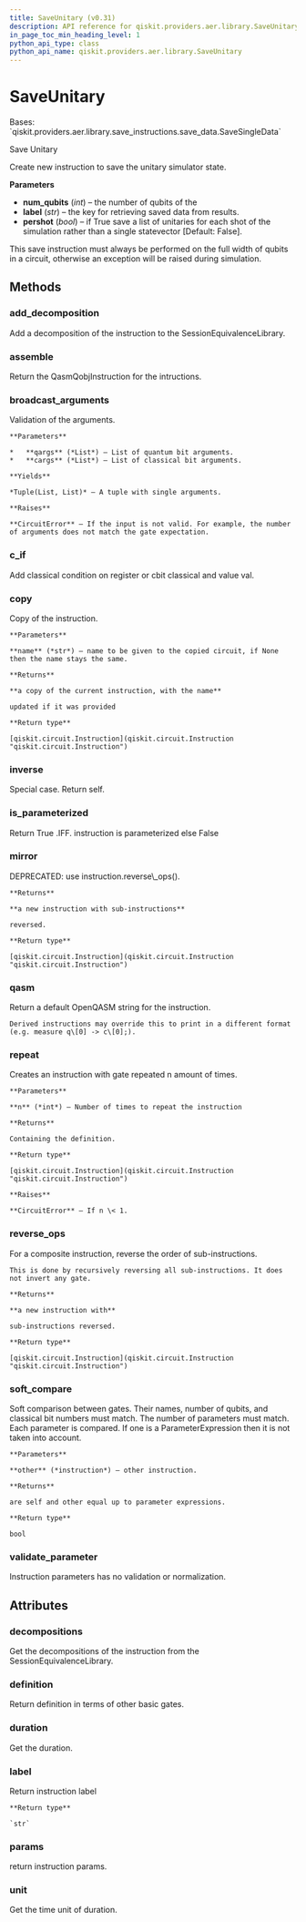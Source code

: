 ```yaml
---
title: SaveUnitary (v0.31)
description: API reference for qiskit.providers.aer.library.SaveUnitary in qiskit v0.31
in_page_toc_min_heading_level: 1
python_api_type: class
python_api_name: qiskit.providers.aer.library.SaveUnitary
---
```


# SaveUnitary

<Class id="qiskit.providers.aer.library.SaveUnitary" isDedicatedPage={true} github="https://github.com/qiskit/qiskit-aer/tree/stable/0.9/qiskit/providers/aer/library/save_instructions/save_unitary.py" signature="SaveUnitary(num_qubits, label='unitary', pershot=False)" modifiers="class">
  Bases: `qiskit.providers.aer.library.save_instructions.save_data.SaveSingleData`

  Save Unitary

  Create new instruction to save the unitary simulator state.

  **Parameters**

  *   **num\_qubits** (*int*) – the number of qubits of the
  *   **label** (*str*) – the key for retrieving saved data from results.
  *   **pershot** (*bool*) – if True save a list of unitaries for each shot of the simulation rather than a single statevector \[Default: False].

  <Admonition title="Note" type="note">
    This save instruction must always be performed on the full width of qubits in a circuit, otherwise an exception will be raised during simulation.
  </Admonition>

  ## Methods

  <span id="qiskit-providers-aer-library-saveunitary-add-decomposition" />

  ### add\_decomposition

  <Function id="qiskit.providers.aer.library.SaveUnitary.add_decomposition" signature="SaveUnitary.add_decomposition(decomposition)">
    Add a decomposition of the instruction to the SessionEquivalenceLibrary.
  </Function>

  <span id="qiskit-providers-aer-library-saveunitary-assemble" />

  ### assemble

  <Function id="qiskit.providers.aer.library.SaveUnitary.assemble" signature="SaveUnitary.assemble()">
    Return the QasmQobjInstruction for the intructions.
  </Function>

  <span id="qiskit-providers-aer-library-saveunitary-broadcast-arguments" />

  ### broadcast\_arguments

  <Function id="qiskit.providers.aer.library.SaveUnitary.broadcast_arguments" signature="SaveUnitary.broadcast_arguments(qargs, cargs)">
    Validation of the arguments.

    **Parameters**

    *   **qargs** (*List*) – List of quantum bit arguments.
    *   **cargs** (*List*) – List of classical bit arguments.

    **Yields**

    *Tuple(List, List)* – A tuple with single arguments.

    **Raises**

    **CircuitError** – If the input is not valid. For example, the number of arguments does not match the gate expectation.
  </Function>

  <span id="qiskit-providers-aer-library-saveunitary-c-if" />

  ### c\_if

  <Function id="qiskit.providers.aer.library.SaveUnitary.c_if" signature="SaveUnitary.c_if(classical, val)">
    Add classical condition on register or cbit classical and value val.
  </Function>

  <span id="qiskit-providers-aer-library-saveunitary-copy" />

  ### copy

  <Function id="qiskit.providers.aer.library.SaveUnitary.copy" signature="SaveUnitary.copy(name=None)">
    Copy of the instruction.

    **Parameters**

    **name** (*str*) – name to be given to the copied circuit, if None then the name stays the same.

    **Returns**

    **a copy of the current instruction, with the name**

    updated if it was provided

    **Return type**

    [qiskit.circuit.Instruction](qiskit.circuit.Instruction "qiskit.circuit.Instruction")
  </Function>

  <span id="qiskit-providers-aer-library-saveunitary-inverse" />

  ### inverse

  <Function id="qiskit.providers.aer.library.SaveUnitary.inverse" signature="SaveUnitary.inverse()">
    Special case. Return self.
  </Function>

  <span id="qiskit-providers-aer-library-saveunitary-is-parameterized" />

  ### is\_parameterized

  <Function id="qiskit.providers.aer.library.SaveUnitary.is_parameterized" signature="SaveUnitary.is_parameterized()">
    Return True .IFF. instruction is parameterized else False
  </Function>

  <span id="qiskit-providers-aer-library-saveunitary-mirror" />

  ### mirror

  <Function id="qiskit.providers.aer.library.SaveUnitary.mirror" signature="SaveUnitary.mirror()">
    DEPRECATED: use instruction.reverse\_ops().

    **Returns**

    **a new instruction with sub-instructions**

    reversed.

    **Return type**

    [qiskit.circuit.Instruction](qiskit.circuit.Instruction "qiskit.circuit.Instruction")
  </Function>

  <span id="qiskit-providers-aer-library-saveunitary-qasm" />

  ### qasm

  <Function id="qiskit.providers.aer.library.SaveUnitary.qasm" signature="SaveUnitary.qasm()">
    Return a default OpenQASM string for the instruction.

    Derived instructions may override this to print in a different format (e.g. measure q\[0] -> c\[0];).
  </Function>

  <span id="qiskit-providers-aer-library-saveunitary-repeat" />

  ### repeat

  <Function id="qiskit.providers.aer.library.SaveUnitary.repeat" signature="SaveUnitary.repeat(n)">
    Creates an instruction with gate repeated n amount of times.

    **Parameters**

    **n** (*int*) – Number of times to repeat the instruction

    **Returns**

    Containing the definition.

    **Return type**

    [qiskit.circuit.Instruction](qiskit.circuit.Instruction "qiskit.circuit.Instruction")

    **Raises**

    **CircuitError** – If n \< 1.
  </Function>

  <span id="qiskit-providers-aer-library-saveunitary-reverse-ops" />

  ### reverse\_ops

  <Function id="qiskit.providers.aer.library.SaveUnitary.reverse_ops" signature="SaveUnitary.reverse_ops()">
    For a composite instruction, reverse the order of sub-instructions.

    This is done by recursively reversing all sub-instructions. It does not invert any gate.

    **Returns**

    **a new instruction with**

    sub-instructions reversed.

    **Return type**

    [qiskit.circuit.Instruction](qiskit.circuit.Instruction "qiskit.circuit.Instruction")
  </Function>

  <span id="qiskit-providers-aer-library-saveunitary-soft-compare" />

  ### soft\_compare

  <Function id="qiskit.providers.aer.library.SaveUnitary.soft_compare" signature="SaveUnitary.soft_compare(other)">
    Soft comparison between gates. Their names, number of qubits, and classical bit numbers must match. The number of parameters must match. Each parameter is compared. If one is a ParameterExpression then it is not taken into account.

    **Parameters**

    **other** (*instruction*) – other instruction.

    **Returns**

    are self and other equal up to parameter expressions.

    **Return type**

    bool
  </Function>

  <span id="qiskit-providers-aer-library-saveunitary-validate-parameter" />

  ### validate\_parameter

  <Function id="qiskit.providers.aer.library.SaveUnitary.validate_parameter" signature="SaveUnitary.validate_parameter(parameter)">
    Instruction parameters has no validation or normalization.
  </Function>

  ## Attributes

  ### decompositions

  <Attribute id="qiskit.providers.aer.library.SaveUnitary.decompositions">
    Get the decompositions of the instruction from the SessionEquivalenceLibrary.
  </Attribute>

  ### definition

  <Attribute id="qiskit.providers.aer.library.SaveUnitary.definition">
    Return definition in terms of other basic gates.
  </Attribute>

  ### duration

  <Attribute id="qiskit.providers.aer.library.SaveUnitary.duration">
    Get the duration.
  </Attribute>

  ### label

  <Attribute id="qiskit.providers.aer.library.SaveUnitary.label">
    Return instruction label

    **Return type**

    `str`
  </Attribute>

  ### params

  <Attribute id="qiskit.providers.aer.library.SaveUnitary.params">
    return instruction params.
  </Attribute>

  ### unit

  <Attribute id="qiskit.providers.aer.library.SaveUnitary.unit">
    Get the time unit of duration.
  </Attribute>
</Class>

